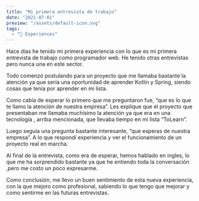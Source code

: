 ```yaml
---
title: "Mi primera entrevista de trabajo"
date: "2021-07-01"
preview: "/assets/default-icon.svg"
tags:
  - "📝 Experiences"
---
```


Hace días he tenido mi primera experiencia con lo que es mi primera entrevista de trabajo como programador web. He tenido otras entrevistas pero nunca una en este sector.

Todo comenzó postulando para un proyecto que me llamaba bastante la atención ya que sería una oportunidad de aprender Kotlin y Spring, siendo cosas que tenía por aprender en mi lista.

Como cabía de esperar lo primero que me preguntaron fue, “que es lo que te llamo la atención de nuestra empresa”. Les explique que el proyecto que presentaban me llamaba muchísimo la atención ya que era en una tecnología , arriba mencionada, que llevaba tiempo en mi lista “ToLearn”.

Luego seguía una pregunta bastante interesante, “que esperas de nuestra empresa”. A lo que respondí experiencia y ver el funcionamiento de un proyecto real en marcha.

Al final de la entrevista, como era de esperar, hemos hablado en ingles, lo que me ha sorprendido bastante ya que he entiendo toda la conversación ,pero me costo un poco expresarme.

Como conclusión, me llevo un buen sentimiento de esta nueva experiencia, con la que mejoro como profesional, sabiendo lo que tengo que mejorar y como sentirme en las futuras entrevistas.